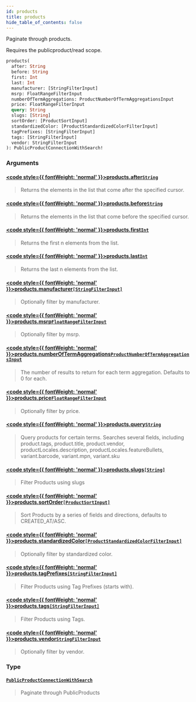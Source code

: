 ```yaml
---
id: products
title: products
hide_table_of_contents: false
---
```








Paginate through products.

Requires the publicproduct/read scope.

```graphql
products(
  after: String
  before: String
  first: Int
  last: Int
  manufacturer: [StringFilterInput]
  msrp: FloatRangeFilterInput
  numberOfTermAggregations: ProductNumberOfTermAggregationsInput
  price: FloatRangeFilterInput
  query: String
  slugs: [String]
  sortOrder: [ProductSortInput]
  standardizedColor: [ProductStandardizedColorFilterInput]
  tagPrefixes: [StringFilterInput]
  tags: [StringFilterInput]
  vendor: StringFilterInput
): PublicProductConnectionWithSearch!
```


### Arguments

#### [<code style={{ fontWeight: 'normal' }}>products.<b>after</b></code>](#)<Bullet />[`String`](/demand/api/graphql-storefront/reference/scalars/string) <Badge class="secondary" text="scalar"/>
> Returns the elements in the list that come after the specified cursor.
> 

#### [<code style={{ fontWeight: 'normal' }}>products.<b>before</b></code>](#)<Bullet />[`String`](/demand/api/graphql-storefront/reference/scalars/string) <Badge class="secondary" text="scalar"/>
> Returns the elements in the list that come before the specified cursor.
> 

#### [<code style={{ fontWeight: 'normal' }}>products.<b>first</b></code>](#)<Bullet />[`Int`](/demand/api/graphql-storefront/reference/scalars/int) <Badge class="secondary" text="scalar"/>
> Returns the first n elements from the list.
> 

#### [<code style={{ fontWeight: 'normal' }}>products.<b>last</b></code>](#)<Bullet />[`Int`](/demand/api/graphql-storefront/reference/scalars/int) <Badge class="secondary" text="scalar"/>
> Returns the last n elements from the list.
> 

#### [<code style={{ fontWeight: 'normal' }}>products.<b>manufacturer</b></code>](#)<Bullet />[`[StringFilterInput]`](/demand/api/graphql-storefront/reference/inputs/string-filter-input) <Badge class="secondary" text="list"/> <Badge class="secondary" text="input"/>
> Optionally filter by manufacturer.
> 

#### [<code style={{ fontWeight: 'normal' }}>products.<b>msrp</b></code>](#)<Bullet />[`FloatRangeFilterInput`](/demand/api/graphql-storefront/reference/inputs/float-range-filter-input) <Badge class="secondary" text="input"/>
> Optionally filter by msrp.
> 

#### [<code style={{ fontWeight: 'normal' }}>products.<b>numberOfTermAggregations</b></code>](#)<Bullet />[`ProductNumberOfTermAggregationsInput`](/demand/api/graphql-storefront/reference/inputs/product-number-of-term-aggregations-input) <Badge class="secondary" text="input"/>
> The number of results to return for each term aggregation. Defaults to 0 for each.
> 

#### [<code style={{ fontWeight: 'normal' }}>products.<b>price</b></code>](#)<Bullet />[`FloatRangeFilterInput`](/demand/api/graphql-storefront/reference/inputs/float-range-filter-input) <Badge class="secondary" text="input"/>
> Optionally filter by price.
> 

#### [<code style={{ fontWeight: 'normal' }}>products.<b>query</b></code>](#)<Bullet />[`String`](/demand/api/graphql-storefront/reference/scalars/string) <Badge class="secondary" text="scalar"/>
> Query products for certain terms. Searches several fields, including
product.tags, product.title, product.vendor, productLocales.description,
productLocales.featureBullets, variant.barcode, variant.mpn, variant.sku
> 

#### [<code style={{ fontWeight: 'normal' }}>products.<b>slugs</b></code>](#)<Bullet />[`[String]`](/demand/api/graphql-storefront/reference/scalars/string) <Badge class="secondary" text="list"/> <Badge class="secondary" text="scalar"/>
> Filter Products using slugs
> 

#### [<code style={{ fontWeight: 'normal' }}>products.<b>sortOrder</b></code>](#)<Bullet />[`[ProductSortInput]`](/demand/api/graphql-storefront/reference/inputs/product-sort-input) <Badge class="secondary" text="list"/> <Badge class="secondary" text="input"/>
> Sort Products by a series of fields and directions, defaults to CREATED_AT/ASC.
> 

#### [<code style={{ fontWeight: 'normal' }}>products.<b>standardizedColor</b></code>](#)<Bullet />[`[ProductStandardizedColorFilterInput]`](/demand/api/graphql-storefront/reference/inputs/product-standardized-color-filter-input) <Badge class="secondary" text="list"/> <Badge class="secondary" text="input"/>
> Optionally filter by standardized color.
> 

#### [<code style={{ fontWeight: 'normal' }}>products.<b>tagPrefixes</b></code>](#)<Bullet />[`[StringFilterInput]`](/demand/api/graphql-storefront/reference/inputs/string-filter-input) <Badge class="secondary" text="list"/> <Badge class="secondary" text="input"/>
> Filter Products using Tag Prefixes (starts with).
> 

#### [<code style={{ fontWeight: 'normal' }}>products.<b>tags</b></code>](#)<Bullet />[`[StringFilterInput]`](/demand/api/graphql-storefront/reference/inputs/string-filter-input) <Badge class="secondary" text="list"/> <Badge class="secondary" text="input"/>
> Filter Products using Tags.
> 

#### [<code style={{ fontWeight: 'normal' }}>products.<b>vendor</b></code>](#)<Bullet />[`StringFilterInput`](/demand/api/graphql-storefront/reference/inputs/string-filter-input) <Badge class="secondary" text="input"/>
> Optionally filter by vendor.
> 

### Type

#### [`PublicProductConnectionWithSearch`](/demand/api/graphql-storefront/reference/objects/public-product-connection-with-search) <Badge class="secondary" text="object"/>
> Paginate through PublicProducts
> 






